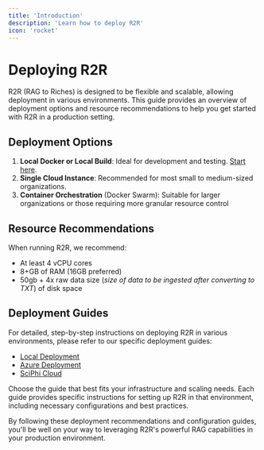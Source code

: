 ```yaml
---
title: 'Introduction'
description: 'Learn how to deploy R2R'
icon: 'rocket'
---
```


# Deploying R2R

R2R (RAG to Riches) is designed to be flexible and scalable, allowing deployment in various environments. This guide provides an overview of deployment options and resource recommendations to help you get started with R2R in a production setting.

## Deployment Options

1. **Local Docker or Local Build**: Ideal for development and testing. [Start here](/documentation/installation/overview).
2. **Single Cloud Instance**: Recommended for most small to medium-sized organizations.
3. **Container Orchestration** (Docker Swarm): Suitable for larger organizations or those requiring more granular resource control

## Resource Recommendations

When running R2R, we recommend:
- At least 4 vCPU cores
- 8+GB of RAM (16GB preferred)
- 50gb + 4x raw data size (_size of data to be ingested after converting to TXT_) of disk space

## Deployment Guides

For detailed, step-by-step instructions on deploying R2R in various environments, please refer to our specific deployment guides:

- [Local Deployment](/documentation/installation/overview)
- [Azure Deployment](/documentation/deployment/azure)
- [SciPhi Cloud](/documentation/deployment/sciphi/)

Choose the guide that best fits your infrastructure and scaling needs. Each guide provides specific instructions for setting up R2R in that environment, including necessary configurations and best practices.

By following these deployment recommendations and configuration guides, you'll be well on your way to leveraging R2R's powerful RAG capabilities in your production environment.
